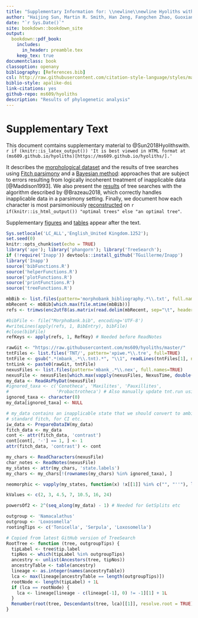 ```yaml
--- 
title: "Supplementary Information for: \\newline\\newline Hyoliths with pedicles constrain the origin of the brachiopod body plan"
author: "Haijing Sun, Martin R. Smith, Han Zeng, Fangchen Zhao, Guoxiang Li and Maoyan Zhu"
date: "`r Sys.Date()`"
site: bookdown::bookdown_site
output: 
  bookdown::pdf_book:
    includes:
      in_header: preamble.tex
    keep_tex: true
documentclass: book
classoption: openany
bibliography: [References.bib]
csl: http://raw.githubusercontent.com/citation-style-language/styles/master/apa-old-doi-prefix.csl
biblio-style: apalike-doi
link-citations: yes
github-repo: ms609/hyoliths
description: "Results of phylogenetic analysis"
---
```


# Supplementary Text {-}

This document comtains supplementary material to @Sun2018Hyolithswith.  `r if (knitr::is_latex_output()) 'It is best viewed in HTML format at (ms609.github.io/hyoliths)[https://ms609.github.io/hyoliths/].'`

It describes the [morphological dataset](#dataset) and the results of tree searches using [Fitch parsimony](#fitch) and a [Bayesian method](#bayesian): approaches that are subject to errors resulting from logically incoherent treatment of inapplicable data [@Maddison1993].
We also present the  [results](#treesearch) of tree searches with the algorithm described by @Brazeau2018, which correctly handles inapplicable data in a parsimony setting. Finally, we document how each character is most parsimoniously [reconstructed](#reconstructions) on `r if(knitr::is_html_output()) "optimal trees" else "an optimal tree"`.

Supplementary [figures](#figures) and [tables](#table) appear after the text.

```r
Sys.setlocale('LC_ALL','English_United Kingdom.1252');
set.seed(0)
knitr::opts_chunk$set(echo = TRUE)
library('ape'); library('phangorn'); library('TreeSearch');
if (!require('Inapp')) devtools::install_github('TGuillerme/Inapp')
library('Inapp')
source('bibFunctions.R')
source('helperFunctions.R')
source('plotFunctions.R')
source('printFunctions.R')
source('treeFunctions.R')
```
```R
mbBib <- list.files(pattern='morphobank_bibliography.*\\.txt', full.names=TRUE)
mbRecent <- mbBib[which.max(file.mtime(mbBib))]
refs <- trimws(enc2utf8(as.matrix(read.delim(mbRecent, sep="\t", header=TRUE, skip=1, row.names=NULL))))

#bibFile <- file("MorphoBank.bib", encoding='UTF-8')
#writeLines(apply(refs, 1, BibEntry), bibFile)
#close(bibFile)
refKeys <- apply(refs, 1, RefKey) # Needed before ReadNotes
```
```R
rawGit <- "https://raw.githubusercontent.com/ms609/hyoliths/master/"
tntFiles <- list.files('TNT/', pattern='xpiwe.*\\.tre', full=TRUE)
tntFile <- gsub(".*(mbank_.*\\.tnt).*", "\\1", readLines(tntFiles[1], n=1))
tntLink <- paste0(rawGit, tntFile)
nexusFiles <- list.files(pattern='mbank_.*\\.nex', full.names=TRUE)
nexusFile <- nexusFiles[which.max(vapply(nexusFiles, NexusTime, double(1)))]
my_data <- ReadAsPhyDat(nexusFile)
#ignored_taxa <- c('Conotheca', 'Maxilites', 'Pauxillites',
#                  'Probactrotheca') # Also manually update tnt.run using `taxcode-`
ignored_taxa <- character(0)
my_data[ignored_taxa] <- NULL

# my_data contains an inapplicable state that we should convert to ambiguous for 
# standard fitch, for CI etc.
iw_data <- PrepareDataIW(my_data)
fitch_data <- my_data
cont <- attr(fitch_data, 'contrast')
cont[cont[, '-'] == 1, ] <- 1
attr(fitch_data, 'contrast') <- cont

my_chars <- ReadCharacters(nexusFile)
char_notes <- ReadNotes(nexusFile)
my_states <- attr(my_chars, 'state.labels')
my_chars <- my_chars[!(rownames(my_chars) %in% ignored_taxa), ]

neomorphic <- vapply(my_states, function(x) !x[[1]] %in% c("", "''"), logical(1))

kValues <- c(2, 3, 4.5, 7, 10.5, 16, 24)

powersOf2 <- 2^(seq_along(my_data) - 1) # Needed for GetSplits etc

outgroup <- 'Namacalathus'
outgroup <- 'Loxosomella'
rootingTips <- c('Tonicella', 'Serpula', 'Loxosomella')

# Copied from latest GitHub version of TreeSearch
RootTree <- function (tree, outgroupTips) {
  tipLabel <- tree$tip.label
  tipNos <- which(tipLabel %in% outgroupTips)
  ancestry <- unlist(Ancestors(tree, tipNos))
  ancestryTable <- table(ancestry)
  lineage <- as.integer(names(ancestryTable))
  lca <- max(lineage[ancestryTable == length(outgroupTips)])
  rootNode <- length(tipLabel) + 1L
  if (lca == rootNode) {
    lca <- lineage[lineage - c(lineage[-1], 0) != -1][1] + 1L
  }
  Renumber(root(tree, Descendants(tree, lca)[[1]], resolve.root = TRUE))
}

```



